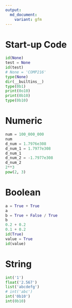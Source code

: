 ```yaml
---
output:
  md_document:
    variant: gfm
---
```


# Start-up Code

```python
id(None)
test = None
id(test)
# None = 'COMP216'
type(None)
dir(__builtins__)
type(0b1)
print(0o10)
print(0b10)
type(0b10)
```

# Numeric

```python
num = 100_000_000
num
d_num = 1.7976e308
d_num_1 = 1.7977e308
d_num_1
d_num_2 = -1.7977e308
d_num_2
2**3
pow(2, 3)
```

# Boolean

```python
a = True + True
a
b = True + False / True
b
0.2 + 0.2
0.1 + 0.2
id(True)
value = True
id(value)
```

# String

```python
int('1')
float('2.567')
list('abcdefg')
# int('abc')
int('0b10')
int(0b10)
```
